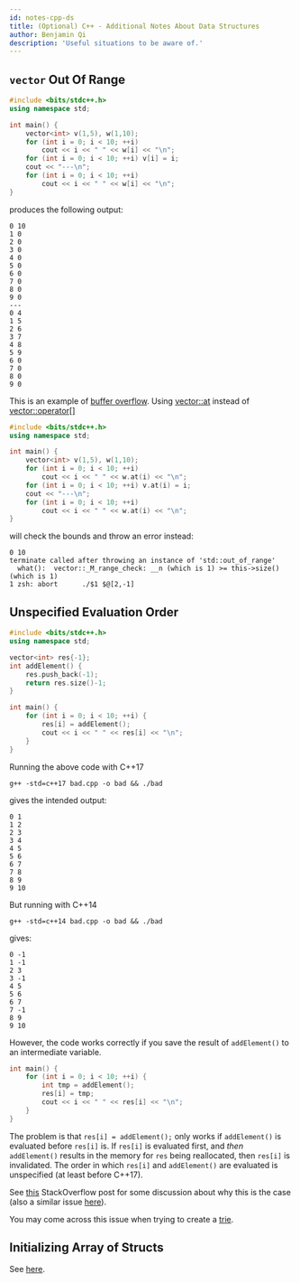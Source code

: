 ```yaml
---
id: notes-cpp-ds
title: (Optional) C++ - Additional Notes About Data Structures
author: Benjamin Qi
description: 'Useful situations to be aware of.'
---
```


## `vector` Out Of Range

```cpp
#include <bits/stdc++.h>
using namespace std;

int main() {
	vector<int> v(1,5), w(1,10);
	for (int i = 0; i < 10; ++i)
		cout << i << " " << w[i] << "\n";
	for (int i = 0; i < 10; ++i) v[i] = i;
	cout << "---\n";
	for (int i = 0; i < 10; ++i)
		cout << i << " " << w[i] << "\n";
}
```

produces the following output:

```
0 10
1 0
2 0
3 0
4 0
5 0
6 0
7 0
8 0
9 0
---
0 4
1 5
2 6
3 7
4 8
5 9
6 0
7 0
8 0
9 0
```

This is an example of [buffer overflow](https://en.wikipedia.org/wiki/Buffer_overflow). Using [vector::at](https://www.cplusplus.com/reference/vector/vector/at/) instead of [vector::operator[]](https://www.cplusplus.com/reference/vector/vector/operator[]/)

```cpp
#include <bits/stdc++.h>
using namespace std;

int main() {
	vector<int> v(1,5), w(1,10);
	for (int i = 0; i < 10; ++i)
		cout << i << " " << w.at(i) << "\n";
	for (int i = 0; i < 10; ++i) v.at(i) = i;
	cout << "---\n";
	for (int i = 0; i < 10; ++i)
		cout << i << " " << w.at(i) << "\n";
}
```

will check the bounds and throw an error instead:

```
0 10
terminate called after throwing an instance of 'std::out_of_range'
  what():  vector::_M_range_check: __n (which is 1) >= this->size() (which is 1)
1 zsh: abort      ./$1 $@[2,-1]
```

## Unspecified Evaluation Order

```cpp
#include <bits/stdc++.h>
using namespace std;

vector<int> res{-1};
int addElement() {
    res.push_back(-1);
    return res.size()-1;
}

int main() {
    for (int i = 0; i < 10; ++i) {
        res[i] = addElement();
        cout << i << " " << res[i] << "\n";
    }
}
```

Running the above code with C++17

```
g++ -std=c++17 bad.cpp -o bad && ./bad
```

gives the intended output:

```
0 1
1 2
2 3
3 4
4 5
5 6
6 7
7 8
8 9
9 10
```

But running with C++14

```
g++ -std=c++14 bad.cpp -o bad && ./bad
```

gives:

```
0 -1
1 -1
2 3
3 -1
4 5
5 6
6 7
7 -1
8 9
9 10
```

However, the code works correctly if you save the result of `addElement()` to an intermediate variable.

```cpp
int main() {
	for (int i = 0; i < 10; ++i) {
		int tmp = addElement();
		res[i] = tmp;
		cout << i << " " << res[i] << "\n";
	}
}
```

<!-- See [this](https://codeforces.com/blog/entry/83241) CF blog post and  -->

The problem is that `res[i] = addElement();` only works if `addElement()` is evaluated before `res[i]` is. If `res[i]` is evaluated first, and _then_ `addElement()` results in the memory for `res` being reallocated, then `res[i]` is invalidated. The order in which `res[i]` and `addElement()` are evaluated is unspecified (at least before C++17).

See [this](https://stackoverflow.com/questions/38501587/what-are-the-evaluation-order-guarantees-introduced-by-c17#:~:text=In%20C%2B%2B17%2C%20it,of%20the%20object%20is%20evaluated) StackOverflow post for some discussion about why this is the case (also a similar issue [here](https://stackoverflow.com/questions/18040037/why-does-setting-an-element-of-a-map-to-its-size-increments-the-size-before-as)).

You may come across this issue when trying to create a [trie](https://codeforces.com/blog/entry/83241#comment-705458).

## Initializing Array of Structs

See [here](https://codeforces.com/blog/entry/79909?#comment-658518).
